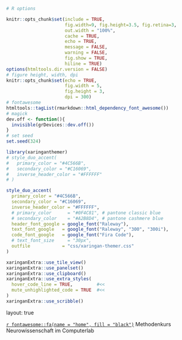 ```r
# R options

knitr::opts_chunk$set(include = TRUE,
                      fig.width=9, fig.height=3.5, fig.retina=3,
                      out.width = "100%",
                      cache = TRUE,
                      echo = TRUE,
                      message = FALSE, 
                      warning = FALSE,
                      fig.show = TRUE,
                      hiline = TRUE)
options(htmltools.dir.version = FALSE)
# figure height, width, dpi
knitr::opts_chunk$set(echo = TRUE, 
                      fig.width = 5, 
                      fig.height = 3,
                      dpi = 300)
# fontawesome
htmltools::tagList(rmarkdown::html_dependency_font_awesome())
# magick
dev.off <- function(){
  invisible(grDevices::dev.off())
}
# set seed
set.seed(324)
```

```r
library(xaringanthemer)
# style_duo_accent(
#   primary_color = "#4C566B",
#   secondary_color = "#C16069",
#   inverse_header_color = "#FFFFFF"
# )

style_duo_accent(
  primary_color = "#4C566B",
  secondary_color = "#C16069",
  inverse_header_color = "#FFFFFF",
  # primary_color      = "#0F4C81", # pantone classic blue
  # secondary_color    = "#A2B8D4", # pantone cashmere blue
  header_font_google = google_font("Raleway"),
  text_font_google   = google_font("Raleway", "300", "300i"),
  code_font_google   = google_font("Fira Code"),
  # text_font_size     = "30px",
  outfile            = "css/xaringan-themer.css"
)

xaringanExtra::use_tile_view()
xaringanExtra::use_panelset()
xaringanExtra::use_clipboard()
xaringanExtra::use_extra_styles(
  hover_code_line = TRUE,         #<<
  mute_unhighlighted_code = TRUE  #<<
)
xaringanExtra::use_scribble()
```

layout: true
  
<!-- Home icon -->
<div class="my-footer">
<span>
<a href="https://kogpsy.github.io/neuroscicomplab" target="_blank">`r fontawesome::fa(name = "home", fill = "black")`</a> Methodenkurs Neurowissenschaft im Computerlab
</span>
</div>


<!-- Name (left) -->
<!-- <div class="my-footer"> -->
<!-- <span> -->
<!-- Andrew Ellis - <a href="https://kogpsy.github.io/neuroscicomplab" target="_blank">kogpsy.github.io/neuroscicomplab</a> -->
<!-- </span> -->
<!-- </div> -->

<!-- slide separator (for xaringan) -->
---
